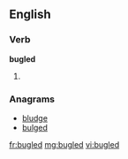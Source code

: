 ==English==

===Verb===
'''bugled'''

# {{past of|[[bugle]]}}

===Anagrams===
* [[bludge#English|bludge]]
* [[bulged#English|bulged]]

[[fr:bugled]]
[[mg:bugled]]
[[vi:bugled]]